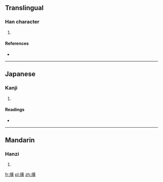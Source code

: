 ==Translingual==

===Han character===
{{Han char|rn=86|rad=火|as=12|sn=16|four=9488<sub>6</sub>|canj=火廿中金 (FTLC)}}

# {{defn|Han|sort=火12}}

====References====
* {{Han ref|kx=0681.290|dkj=19387|dj=1094.020|hdz=32232.070|uh=71BF|ud=29119|bh=EA49|bd=59977}}

----

==Japanese==

===Kanji===
{{ja-kanji|grade=|rs=火12}}

# {{defn|Japanese|sort=火12}}

====Readings====
* {{ja-readings|on=[[こう]] (kō), [[おう]] (ō)|kun=[[かがやく]] (kagayaku)}}

----

==Mandarin==

===Hanzi===
{{cmn-hanzi|pin=[[huáng]] ([[huang2]])|wg=huang<sup>2</sup>}}

# {{defn|Mandarin|sort=火12}}

[[fr:熿]]
[[pl:熿]]
[[zh:熿]]